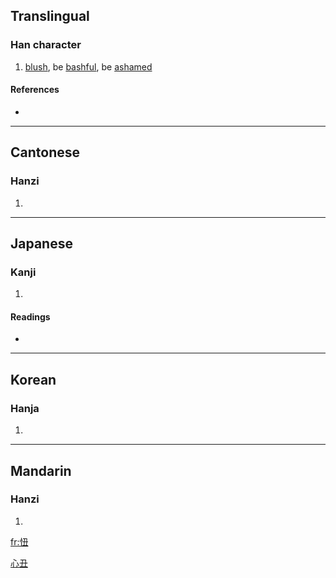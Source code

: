 ==Translingual==

===Han character===
{{Han char|rn=61|rad=心|as=04|sn=7|four=9701<sub>5</sub>|canj=心弓土 (PNG)}}

# [[blush]], be [[bashful]], be [[ashamed]]

====References====
* {{Han ref|kx=0378.270|dkj=10397|dj=0706.260|hdz=42279.010|uh=5FF8|ud=24568|bh=A7D7|bd=42967}}

----

==Cantonese==

===Hanzi===
{{yue-hanzi|jyut=|y=nuk6}}

# {{defn|Cantonese}}

----

==Japanese==

===Kanji===
{{ja-kanji|grade=|rs=心04}}

# {{defn|Japanese}}

====Readings====
* {{ja-readings|on=[[じく]] (jiku), [[じゅう]] (jū)|kun=[[はじる]] (hajiru)}}

----

==Korean==

===Hanja===
{{ko-hanja|hangeul=뉴>유|eumhun=|rv=nyu>yu|mr=nyu>yu|y=nyu>yu}}

# {{defn|Korean}}

[[Category:Korean hanja|心丑]]

----

==Mandarin==

===Hanzi===
{{cmn-hanzi|pin=[[niǔ]] ([[niu3]])|wg=niu<sup>3</sup>}}

# {{defn|Mandarin}}

[[fr:忸]]
